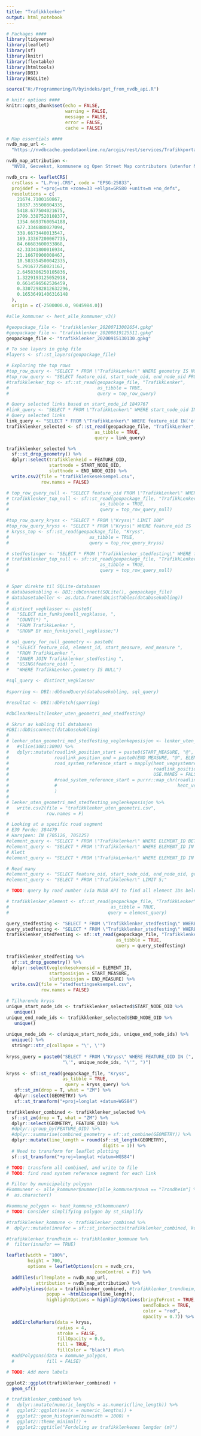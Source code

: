 ```yaml
---
title: "Trafikklenker"
output: html_notebook
---
```


```r
# Packages ####
library(tidyverse)
library(leaflet)
library(sf)
library(knitr)
library(flextable)
library(htmltools)
library(DBI)
library(RSQLite)

source("H:/Programmering/R/byindeks/get_from_nvdb_api.R")

# knitr options ####
knitr::opts_chunk$set(echo = FALSE,
                      warning = FALSE,
                      message = FALSE,
                      error = FALSE,
                      cache = FALSE)

# Map essentials ####
nvdb_map_url <-
  "https://nvdbcache.geodataonline.no/arcgis/rest/services/Trafikkportalen/GeocacheTrafikkJPG/MapServer/tile/{z}/{y}/{x}"

nvdb_map_attribution <-
  "NVDB, Geovekst, kommunene og Open Street Map contributors (utenfor Norge)"

nvdb_crs <- leafletCRS(
  crsClass = "L.Proj.CRS", code = "EPSG:25833",
  proj4def = "+proj=utm +zone=33 +ellps=GRS80 +units=m +no_defs",
  resolutions = c(
    21674.7100160867,
    10837.35500804335,
    5418.677504021675,
    2709.3387520108377,
    1354.6693760054188,
    677.3346880027094,
    338.6673440013547,
    169.33367200067735,
    84.66683600033868,
    42.33341800016934,
    21.16670900008467,
    10.583354500042335,
    5.291677250021167,
    2.6458386250105836,
    1.3229193125052918,
    0.6614596562526459,
    0.33072982812632296,
    0.16536491406316148
  ),
  origin = c(-2500000.0, 9045984.0))

#alle_kommuner <- hent_alle_kommuner_v3()
```

```r
#geopackage_file <- "trafikklenker_20200713002654.gpkg"
#geopackage_file <- "trafikklenker_20200819125511.gpkg"
geopackage_file <- "trafikklenker_20200915130130.gpkg"

# To see layers in gpkg file
#layers <- sf::st_layers(geopackage_file)

# Exploring the top rows
#top_row_query <- "SELECT * FROM \"TrafikkLenker\" WHERE geometry IS NOT NULL AND min_funksjonell_vegklasse IS 2 LIMIT 10"
#top_row_query <- "SELECT feature_oid, start_node_oid, end_node_oid FROM \"TrafikkLenker\" WHERE geometry IS NOT NULL LIMIT 15"
#trafikklenker_top <- sf::st_read(geopackage_file, "TrafikkLenker",
#                                 as_tibble = TRUE,
#                                 query = top_row_query)

# Query selected links based on start_node_id 1849767
#link_query <- "SELECT * FROM \"TrafikkLenker\" WHERE start_node_oid IN(90874, 2701394, 3112280)"
# Query selected links
link_query <- "SELECT * FROM \"TrafikkLenker\" WHERE feature_oid IN('ef41fb3a-8b86-4e4a-a8a7-ec7ac6667345')"
trafikklenker_selected <- sf::st_read(geopackage_file, "TrafikkLenker",
                                 as_tibble = TRUE,
                                 query = link_query)

trafikklenker_selected %>% 
  sf::st_drop_geometry() %>% 
  dplyr::select(trafikklenkeid = FEATURE_OID,
                startnode = START_NODE_OID,
                sluttnode = END_NODE_OID) %>% 
  write.csv2(file = "trafikklenkeseksempel.csv",
             row.names = FALSE)

# top_row_query_null <- "SELECT feature_oid FROM \"TrafikkLenker\" WHERE geometry IS NULL"
# trafikklenker_top_null <- sf::st_read(geopackage_file, "TrafikkLenker",
#                                  as_tibble = TRUE,
#                                  query = top_row_query_null)

#top_row_query_kryss <- "SELECT * FROM \"Kryss\" LIMIT 100"
#top_row_query_kryss <- "SELECT * FROM \"Kryss\" WHERE feature_oid IS '1108 F516 S1D1 m218 KD1' LIMIT 100"
# kryss_top <- sf::st_read(geopackage_file, "Kryss",
#                              as_tibble = TRUE,
#                              query = top_row_query_kryss)

# stedfestinger <- "SELECT * FROM \"Trafikklenker_stedfesting\" WHERE feature_oid IN ()"
# trafikklenker_top_null <- sf::st_read(geopackage_file, "TrafikkLenker",
#                                  as_tibble = TRUE,
#                                  query = top_row_query_null)


# Spør direkte til SQLite-databasen
# databasekobling <- DBI::dbConnect(SQLite(), geopackage_file)
# databasetabeller <- as.data.frame(dbListTables(databasekobling))
# 
# distinct_vegklasser <- paste0(
#   "SELECT min_funksjonell_vegklasse, ",
#   "COUNT(*) ",
#   "FROM TrafikkLenker ",
#   "GROUP BY min_funksjonell_vegklasse;")

# sql_query_for_null_geometry <- paste0(
#   "SELECT feature_oid, element_id, start_measure, end_measure ",
#   "FROM TrafikkLenker ",
#   "INNER JOIN Trafikklenker_stedfesting ",
#   "USING(feature_oid) ",
#   "WHERE TrafikkLenker.geometry IS NULL")

#sql_query <- distinct_vegklasser
 
#sporring <- DBI::dbSendQuery(databasekobling, sql_query)

#resultat <- DBI::dbFetch(sporring)

#dbClearResult(lenker_uten_geometri_med_stedfesting)

# Skrur av kobling til databasen
#DBI::dbDisconnect(databasekobling)
# 
# lenker_uten_geometri_med_stedfesting_veglenkeposisjon <- lenker_uten_geometri_med_stedfesting_resultat %>%
#   #slice(3081:3090) %>% 
#   dplyr::mutate(roadlink_position_start = paste0(START_MEASURE, "@", ELEMENT_ID),
#                 roadlink_position_end = paste0(END_MEASURE, "@", ELEMENT_ID),
#                 road_system_reference_start = mapply(hent_vegsystemreferanse, 
#                                                      roadlink_position_start,
#                                                      USE.NAMES = FALSE),
#                 #road_system_reference_start = purrr::map_chr(roadlink_position_start,
#                 #                                             hent_vegsystemreferanse)
#                 )
# 
# lenker_uten_geometri_med_stedfesting_veglenkeposisjon %>% 
#   write.csv2(file = "trafikklenker_uten_geometri.csv",
#              row.names = F)

# Looking at a specific road segment
# E39 Førde: 384479
# Harsjøen: IN (705126, 705125) 
#element_query <- "SELECT * FROM \"Trafikklenker\" WHERE ELEMENT_ID BETWEEN 705100 AND 705200"
#element_query <- "SELECT * FROM \"Trafikklenker\" WHERE ELEMENT_ID IN (705126, 705125, 705238, 705127)"
# Klett
#element_query <- "SELECT * FROM \"TrafikkLenker\" WHERE ELEMENT_ID IN (3112188, 3112207, 2997535, 2997537, 2997540, 2997539, 3112180, 3112181, 2997528, 2997531, 3112190, 3112189, 2997529, 3112179, 72241, 72242, 2801072)"

# Read many
#element_query <- "SELECT feature_oid, start_node_oid, end_node_oid, geometry FROM \"Trafikklenker\" LIMIT 50000;"
#element_query <- "SELECT * FROM \"Trafikklenker\" LIMIT 5;"

# TODO: query by road number (via NVDB API to find all element IDs belonging to road number)

# trafikklenker_element <- sf::st_read(geopackage_file, "TrafikkLenker",
#                                      as_tibble = TRUE,
#                                     query = element_query)
```

```r
query_stedfesting <- "SELECT * FROM \"Trafikklenker_stedfesting\" WHERE element_id IN(1818969)"
query_stedfesting <- "SELECT * FROM \"Trafikklenker_stedfesting\" WHERE feature_oid IN('ef41fb3a-8b86-4e4a-a8a7-ec7ac6667345')"
trafikklenker_stedfesting <- sf::st_read(geopackage_file, "Trafikklenker_stedfesting",
                                         as_tibble = TRUE,
                                         query = query_stedfesting)

trafikklenker_stedfesting %>% 
  sf::st_drop_geometry() %>% 
  dplyr::select(veglenkesekvensid = ELEMENT_ID,
                startposisjon = START_MEASURE,
                sluttposisjon = END_MEASURE) %>% 
  write.csv2(file = "stedfestingseksempel.csv",
             row.names = FALSE)

```




```r
# Tilhørende kryss
unique_start_node_ids <- trafikklenker_selected$START_NODE_OID %>% 
   unique()
unique_end_node_ids <- trafikklenker_selected$END_NODE_OID %>% 
   unique()
 
unique_node_ids <- c(unique_start_node_ids, unique_end_node_ids) %>% 
  unique() %>% 
  stringr::str_c(collapse = "\', \'")
 
kryss_query = paste0("SELECT * FROM \"Kryss\" WHERE FEATURE_OID IN (",
                     "\'", unique_node_ids, "\'", ")")
 
kryss <- sf::st_read(geopackage_file, "Kryss",
                     as_tibble = TRUE,
                      query = kryss_query) %>% 
   sf::st_zm(drop = T, what = "ZM") %>% 
   dplyr::select(GEOMETRY) %>% 
   sf::st_transform("+proj=longlat +datum=WGS84")
```



```r
trafikklenker_combined <- trafikklenker_selected %>%
  sf::st_zm(drop = T, what = "ZM") %>% 
  dplyr::select(GEOMETRY, FEATURE_OID) %>% 
  #dplyr::group_by(FEATURE_OID) %>% 
  #dplyr::summarise(combined_geometry = sf::st_combine(GEOMETRY)) %>% 
  dplyr::mutate(line_length = round(sf::st_length(GEOMETRY),
                                    digits = 1)) %>% 
  # Need to transform for leaflet plotting
  sf::st_transform("+proj=longlat +datum=WGS84")

# TODO: transform all combined, and write to file
# TODO: find road system reference segment for each link

# Filter by municipality polygon
#kommunenr <- alle_kommuner$nummer[alle_kommuner$navn == "Trondheim"] %>% 
#  as.character()

#kommune_polygon <- hent_kommune_v3(kommunenr)
# TODO: Consider simplifying polygon by st_simplify

#trafikklenker_kommune <- trafikklenker_combined %>% 
#  dplyr::mutate(innafor = sf::st_intersects(trafikklenker_combined, kommune_polygon, sparse = FALSE))

#trafikklenker_trondheim <- trafikklenker_kommune %>% 
#  filter(innafor == TRUE)
```


```r
leaflet(width = "100%",
        height = 700,
        options = leafletOptions(crs = nvdb_crs,
                                 zoomControl = F)) %>%
  addTiles(urlTemplate = nvdb_map_url,
           attribution = nvdb_map_attribution) %>%
  addPolylines(data = trafikklenker_combined, #trafikklenker_trondheim,
               popup = ~htmlEscape(line_length),
               highlightOptions = highlightOptions(bringToFront = TRUE,
                                                   sendToBack = TRUE,
                                                   color = "red",
                                                   opacity = 0.7)) %>% 
  addCircleMarkers(data = kryss,
                   radius = 4,
                   stroke = FALSE,
                   fillOpacity = 0.9,
                   fill = TRUE,
                   fillColor = "black") #%>%
  #addPolygons(data = kommune_polygon,
  #            fill = FALSE)

# TODO: Add more labels
```


```r
ggplot2::ggplot(trafikklenker_combined) +
  geom_sf()
```



```r
# trafikklenker_combined %>% 
#   dplyr::mutate(numeric_lengths = as.numeric(line_length)) %>% 
#   ggplot2::ggplot(aes(x = numeric_lengths)) +
#   ggplot2::geom_histogram(binwidth = 1000) +
#   ggplot2::theme_minimal() +
#   ggplot2::ggtitle("Fordeling av trafikklenkenes lengder (m)")
```

